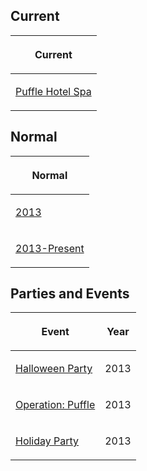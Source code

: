 

==Current==
<center>
{|class="wikitable" border="1"
!Current
|-
|[http://media1.clubpenguin.com/play/v2/content/global/rooms/hotelspa.swf Puffle Hotel Spa]
|}
</center>
==Normal==
<center>
{|class="wikitable" border="1"
!Normal
|-
|[[Media:RoomsHotelSpa-PuffleParty2013.swf|2013]]
|-
|[[Media:RoomsHotelspa-June2015.swf|2013-Present]]
|}
</center>
==Parties and Events==
<center>
{|class="wikitable" border="1"
!Event
!Year
|-
|[[Media:RoomsHotelspa-HalloweenParty2013.swf|Halloween Party]]||2013
|-
|[[Media:OperationPuffleRoomsHotelSpa.swf|Operation: Puffle]]||2013
|-
|[[Media:RoomsHotelspa-HolidayParty2013.swf|Holiday Party]]||2013
|}
</center>

{{Places}}
